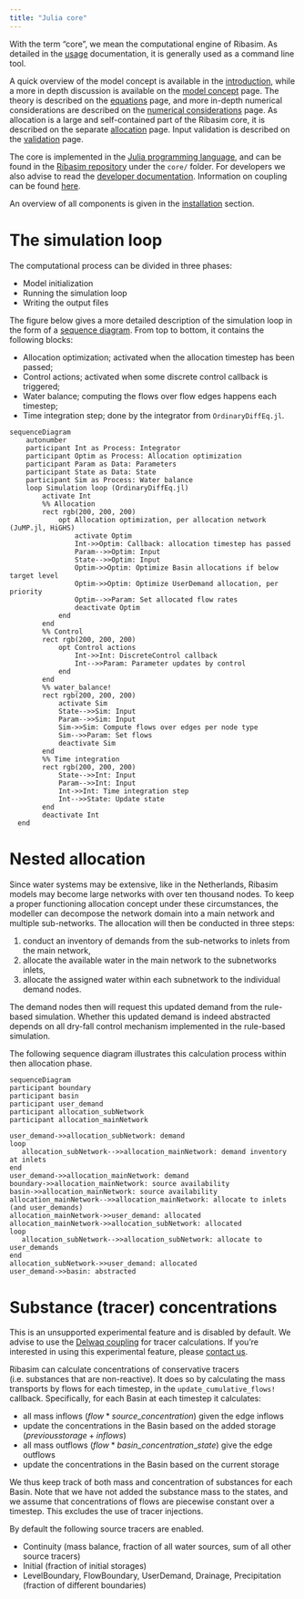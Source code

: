 ```yaml
---
title: "Julia core"
---
```


With the term "core", we mean the computational engine of Ribasim. As detailed in the
[usage](/reference/usage.qmd) documentation, it is generally used as a command line tool.

A quick overview of the model concept is available in the [introduction](concept.qmd#sec-concept), while a more in depth discussion is available on the [model concept](modelconcept.qmd) page.
The theory is described on the [equations](/concept/equations.qmd) page, and more in-depth numerical considerations are described on the [numerical considerations](numerics.qmd) page. As allocation is a large and self-contained part of the Ribasim core, it is described on the separate [allocation](/concept/allocation.qmd) page. Input validation is described on the [validation](/reference/validation.qmd) page.

The core is implemented in the [Julia programming language](https://julialang.org/), and
can be found in the [Ribasim repository](https://github.com/Deltares/Ribasim) under the
`core/` folder. For developers we also advise to read the
[developer documentation](/dev/core.qmd). Information on coupling can be found [here](/guide/coupling.qmd).

An overview of all components is given in the [installation](/install.qmd#sec-components) section.

# The simulation loop {#sec-simulationloop}

The computational process can be divided in three phases:

- Model initialization
- Running the simulation loop
- Writing the output files

The figure below gives a more detailed description of the simulation loop in the form of a [sequence diagram](https://en.wikipedia.org/wiki/Sequence_diagram). From top to bottom, it contains the following blocks:

- Allocation optimization; activated when the allocation timestep has been passed;
- Control actions; activated when some discrete control callback is triggered;
- Water balance; computing the flows over flow edges happens each timestep;
- Time integration step; done by the integrator from `OrdinaryDiffEq.jl`.

```mermaid
sequenceDiagram
    autonumber
    participant Int as Process: Integrator
    participant Optim as Process: Allocation optimization
    participant Param as Data: Parameters
    participant State as Data: State
    participant Sim as Process: Water balance
    loop Simulation loop (OrdinaryDiffEq.jl)
        activate Int
        %% Allocation
        rect rgb(200, 200, 200)
            opt Allocation optimization, per allocation network (JuMP.jl, HiGHS)
                activate Optim
                Int->>Optim: Callback: allocation timestep has passed
                Param-->>Optim: Input
                State-->>Optim: Input
                Optim->>Optim: Optimize Basin allocations if below target level
                Optim->>Optim: Optimize UserDemand allocation, per priority
                Optim-->>Param: Set allocated flow rates
                deactivate Optim
            end
        end
        %% Control
        rect rgb(200, 200, 200)
            opt Control actions
                Int->>Int: DiscreteControl callback
                Int-->>Param: Parameter updates by control
            end
        end
        %% water_balance!
        rect rgb(200, 200, 200)
            activate Sim
            State-->>Sim: Input
            Param-->>Sim: Input
            Sim->>Sim: Compute flows over edges per node type
            Sim-->>Param: Set flows
            deactivate Sim
        end
        %% Time integration
        rect rgb(200, 200, 200)
            State-->>Int: Input
            Param-->>Int: Input
            Int->>Int: Time integration step
            Int-->>State: Update state
        end
        deactivate Int
  end
```

# Nested allocation {#sec-nested-allocation}

Since water systems may be extensive, like in the Netherlands, Ribasim models may become large networks with over ten thousand nodes.
To keep a proper functioning allocation concept under these circumstances, the modeller can decompose the network domain into a main network and multiple sub-networks.
The allocation will then be conducted in three steps:

1. conduct an inventory of demands from the sub-networks to inlets from the main network,
2. allocate the available water in the main network to the subnetworks inlets,
3. allocate the assigned water within each subnetwork to the individual demand nodes.

The demand nodes then will request this updated demand from the rule-based simulation.
Whether this updated demand is indeed abstracted depends on all dry-fall control mechanism implemented in the rule-based simulation.

The following sequence diagram illustrates this calculation process within then allocation phase.

```mermaid
sequenceDiagram
participant boundary
participant basin
participant user_demand
participant allocation_subNetwork
participant allocation_mainNetwork

user_demand->>allocation_subNetwork: demand
loop
   allocation_subNetwork-->>allocation_mainNetwork: demand inventory at inlets
end
user_demand->>allocation_mainNetwork: demand
boundary->>allocation_mainNetwork: source availability
basin->>allocation_mainNetwork: source availability
allocation_mainNetwork-->>allocation_mainNetwork: allocate to inlets (and user_demands)
allocation_mainNetwork->>user_demand: allocated
allocation_mainNetwork->>allocation_subNetwork: allocated
loop
   allocation_subNetwork-->>allocation_subNetwork: allocate to user_demands
end
allocation_subNetwork->>user_demand: allocated
user_demand->>basin: abstracted
```

# Substance (tracer) concentrations

::: {.callout-caution}
This is an unsupported experimental feature and is disabled by default.
We advise to use the [Delwaq coupling](@sec-waterquality) for tracer calculations.
If you're interested in using this experimental feature, please [contact us](/contact.qmd).
:::

Ribasim can calculate concentrations of conservative tracers (i.e. substances that are non-reactive).
It does so by calculating the mass transports by flows for each timestep, in the `update_cumulative_flows!` callback.
Specifically, for each Basin at each timestep it calculates:

- all mass inflows ($flow * source\_concentration$) given the edge inflows
- update the concentrations in the Basin based on the added storage ($previous storage + inflows$)
- all mass outflows ($flow * basin\_concentration\_state$) give the edge outflows
- update the concentrations in the Basin based on the current storage

We thus keep track of both mass and concentration of substances for each Basin.
Note that we have not added the substance mass to the states, and we assume that concentrations of flows are piecewise constant over a timestep.
This excludes the use of tracer injections.

By default the following source tracers are enabled.

- Continuity (mass balance, fraction of all water sources, sum of all other source tracers)
- Initial (fraction of initial storages)
- LevelBoundary, FlowBoundary, UserDemand, Drainage, Precipitation (fraction of different boundaries)
